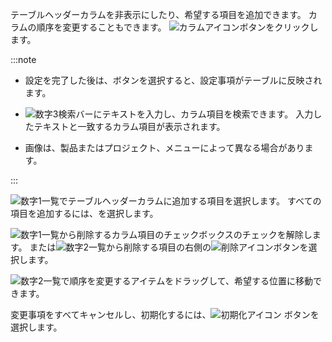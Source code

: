 <Title level={props.level} hashid="change-column">テーブルカラムの設定</Title>

テーブルヘッダーカラムを非表示にしたり、希望する項目を追加できます。 カラムの順序を変更することもできます。 ![カラムアイコン](/img/ico-column.svg)ボタンをクリックします。

<ImgLang img="db-v2-column-setting.png" desc="カラム設定" />

:::note

- 設定を完了した後は、<Cmdname sid="BTN06053" className="uitext" />ボタンを選択すると、設定事項がテーブルに反映されます。

- ![数字3](/img/number-03.png)検索バーにテキストを入力し、カラム項目を検索できます。 入力したテキストと一致するカラム項目が表示されます。

- 画像は、製品またはプロジェクト、メニューによって異なる場合があります。

:::

<Title level={props.level + 1}>カラムを追加する</Title>

![数字1](/img/number-01.png)一覧でテーブルヘッダーカラムに追加する項目を選択します。 すべての項目を追加するには、<Cmdname sid="BTN06048" className="uitext" />を選択します。

<Title level={props.level + 1}>カラムを削除する</Title>

![数字1](/img/number-01.png)一覧から削除するカラム項目のチェックボックスのチェックを解除します。 または![数字2](/img/number-02.png)一覧から削除する項目の右側の![削除アイコン](/img/ico-remove-white.svg)ボタンを選択します。

<Title level={props.level + 1}>カラムの順序の変更</Title>

![数字2](/img/number-02.png)一覧で順序を変更するアイテムをドラッグして、希望する位置に移動できます。 

<Title level={props.level + 1}>設定事項の初期化</Title>

変更事項をすべてキャンセルし、初期化するには、![初期化アイコン](/img/ico-reset.svg) <Cmdname sid="initialized" className="uitext" />ボタンを選択します。
